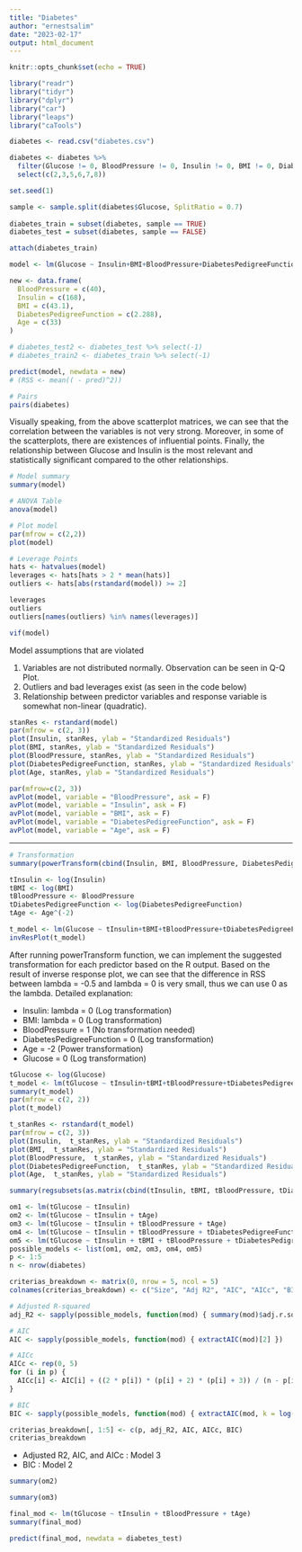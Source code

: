 ```yaml
---
title: "Diabetes"
author: "ernestsalim"
date: "2023-02-17"
output: html_document
---
```


```r
knitr::opts_chunk$set(echo = TRUE)
```

```r
library("readr")
library("tidyr")
library("dplyr")
library("car")
library("leaps")
library("caTools")
```

```r
diabetes <- read.csv("diabetes.csv")
```

```r
diabetes <- diabetes %>% 
  filter(Glucose != 0, BloodPressure != 0, Insulin != 0, BMI != 0, DiabetesPedigreeFunction != 0, Age != 0) %>%
  select(c(2,3,5,6,7,8))

set.seed(1)

sample <- sample.split(diabetes$Glucose, SplitRatio = 0.7)
 
diabetes_train = subset(diabetes, sample == TRUE)
diabetes_test = subset(diabetes, sample == FALSE)

attach(diabetes_train)

model <- lm(Glucose ~ Insulin+BMI+BloodPressure+DiabetesPedigreeFunction+Age, data = diabetes_train)
```

```r
new <- data.frame(
  BloodPressure = c(40),
  Insulin = c(168),
  BMI = c(43.1),
  DiabetesPedigreeFunction = c(2.288),
  Age = c(33)
)

# diabetes_test2 <- diabetes_test %>% select(-1)
# diabetes_train2 <- diabetes_train %>% select(-1)

predict(model, newdata = new)
# (RSS <- mean(( - pred)^2))
```


```r
# Pairs
pairs(diabetes)
```
Visually speaking, from the above scatterplot matrices, we can see that the correlation between the variables is not very strong. Moreover, in some of the scatterplots, there are existences of influential points. Finally, the relationship between Glucose and Insulin is the most relevant and statistically significant compared to the other relationships.

```r
# Model summary
summary(model)
```

```r
# ANOVA Table
anova(model)
```

```r
# Plot model
par(mfrow = c(2,2))
plot(model)
```

```r
# Leverage Points
hats <- hatvalues(model)
leverages <- hats[hats > 2 * mean(hats)]
outliers <- hats[abs(rstandard(model)) >= 2]

leverages
outliers
outliers[names(outliers) %in% names(leverages)]
```

```r
vif(model)
```
Model assumptions that are violated

1. Variables are not distributed normally. Observation can be seen in Q-Q Plot.
2. Outliers and bad leverages exist (as seen in the code below)
3. Relationship between predictor variables and response variable is somewhat non-linear (quadratic).


```r
stanRes <- rstandard(model)
par(mfrow = c(2, 3))
plot(Insulin, stanRes, ylab = "Standardized Residuals")
plot(BMI, stanRes, ylab = "Standardized Residuals")
plot(BloodPressure, stanRes, ylab = "Standardized Residuals")
plot(DiabetesPedigreeFunction, stanRes, ylab = "Standardized Residuals")
plot(Age, stanRes, ylab = "Standardized Residuals")
```


```r
par(mfrow=c(2, 3))
avPlot(model, variable = "BloodPressure", ask = F)
avPlot(model, variable = "Insulin", ask = F)
avPlot(model, variable = "BMI", ask = F)
avPlot(model, variable = "DiabetesPedigreeFunction", ask = F)
avPlot(model, variable = "Age", ask = F)
```

---

```r
# Transformation
summary(powerTransform(cbind(Insulin, BMI, BloodPressure, DiabetesPedigreeFunction, Age) ~ 1))
```

```r
tInsulin <- log(Insulin)
tBMI <- log(BMI)
tBloodPressure <- BloodPressure
tDiabetesPedigreeFunction <- log(DiabetesPedigreeFunction)
tAge <- Age^(-2)

t_model <- lm(Glucose ~ tInsulin+tBMI+tBloodPressure+tDiabetesPedigreeFunction+tAge)
invResPlot(t_model)
```

After running powerTransform function, we can implement the suggested transformation for each predictor based on the R output. Based on the result of inverse response plot, we can see that the difference in RSS between lambda = -0.5 and lambda = 0 is very small, thus we can use 0 as the lambda. Detailed explanation:

- Insulin: lambda = 0 (Log transformation)
- BMI: lambda = 0 (Log transformation)
- BloodPressure = 1 (No transformation needed)
- DiabetesPedigreeFunction = 0 (Log transformation)
- Age = -2 (Power transformation)
- Glucose = 0 (Log transformation)

```r
tGlucose <- log(Glucose)
t_model <- lm(tGlucose ~ tInsulin+tBMI+tBloodPressure+tDiabetesPedigreeFunction+tAge)
summary(t_model)
par(mfrow = c(2, 2))
plot(t_model)
```

```r
t_stanRes <- rstandard(t_model)
par(mfrow = c(2, 3))
plot(Insulin,  t_stanRes, ylab = "Standardized Residuals")
plot(BMI,  t_stanRes, ylab = "Standardized Residuals")
plot(BloodPressure,  t_stanRes, ylab = "Standardized Residuals")
plot(DiabetesPedigreeFunction,  t_stanRes, ylab = "Standardized Residuals")
plot(Age,  t_stanRes, ylab = "Standardized Residuals")
```

```r
summary(regsubsets(as.matrix(cbind(tInsulin, tBMI, tBloodPressure, tDiabetesPedigreeFunction, tAge)), tGlucose))
```


```r
om1 <- lm(tGlucose ~ tInsulin)
om2 <- lm(tGlucose ~ tInsulin + tAge)
om3 <- lm(tGlucose ~ tInsulin + tBloodPressure + tAge)
om4 <- lm(tGlucose ~ tInsulin + tBloodPressure + tDiabetesPedigreeFunction  + tAge)
om5 <- lm(tGlucose ~ tInsulin + tBMI + tBloodPressure + tDiabetesPedigreeFunction  + tAge)
possible_models <- list(om1, om2, om3, om4, om5)
p <- 1:5
n <- nrow(diabetes)

criterias_breakdown <- matrix(0, nrow = 5, ncol = 5)
colnames(criterias_breakdown) <- c("Size", "Adj R2", "AIC", "AICc", "BIC")

# Adjusted R-squared
adj_R2 <- sapply(possible_models, function(mod) { summary(mod)$adj.r.squared })

# AIC
AIC <- sapply(possible_models, function(mod) { extractAIC(mod)[2] })

# AICc
AICc <- rep(0, 5)
for (i in p) {
  AICc[i] <- AIC[i] + ((2 * p[i]) * (p[i] + 2) * (p[i] + 3)) / (n - p[i] - 1)
}

# BIC
BIC <- sapply(possible_models, function(mod) { extractAIC(mod, k = log(n))[2] })

criterias_breakdown[, 1:5] <- c(p, adj_R2, AIC, AICc, BIC)
criterias_breakdown
```

- Adjusted R2, AIC, and AICc : Model 3
- BIC : Model 2

```r
summary(om2)
```

```r
summary(om3)
```

```r
final_mod <- lm(tGlucose ~ tInsulin + tBloodPressure + tAge)
summary(final_mod)
```

```r
predict(final_mod, newdata = diabetes_test)
```











